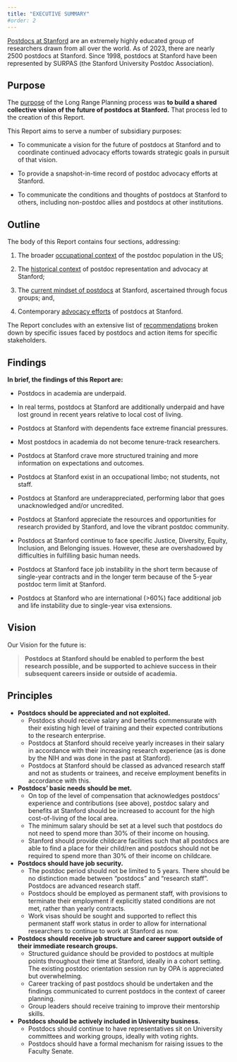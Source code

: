```yaml
---
title: "EXECUTIVE SUMMARY"
#order: 2
---
```


[Postdocs at Stanford](background.qmd) are an extremely highly educated group of researchers drawn from all over the world. As of 2023, there are nearly 2500 postdocs at Stanford. Since 1998, postdocs at Stanford have been represented by SURPAS (the Stanford University Postdoc Association).

## Purpose
The [purpose](purpose.qmd) of the Long Range Planning process was **to build a shared collective vision of the future of postdocs at Stanford.** That process led to the creation of this Report.
 
This Report aims to serve a number of subsidiary purposes:

* To communicate a vision for the future of postdocs at Stanford and to coordinate continued advocacy efforts towards strategic goals in pursuit of that vision.

* To provide a snapshot-in-time record of postdoc advocacy efforts at Stanford.

* To communicate the conditions and thoughts of postdocs at Stanford to others, including non-postdoc allies and postdocs at other institutions.

## Outline

The body of this Report contains four sections, addressing:

1. The broader [occupational context](competitivelandscape.qmd) of the postdoc population in the US;

2. The [historical context](previouswork.qmd) of postdoc representation and advocacy at Stanford;

3. The [current mindset of postdocs](focusgroups.qmd) at Stanford, ascertained through focus groups; and,

4. Contemporary [advocacy efforts](ongoingadvocacy.qmd) of postdocs at Stanford.

The Report concludes with an extensive list of [recommendations](recs.qmd) broken down by specific issues faced by postdocs and action items for specific stakeholders.

## Findings

**In brief, the findings of this Report are:**

* Postdocs in academia are underpaid.

* In real terms, postdocs at Stanford are additionally underpaid and have lost ground in recent years relative to local cost of living.

* Postdocs at Stanford with dependents face extreme financial pressures.

* Most postdocs in academia do not become tenure-track researchers.

* Postdocs at Stanford crave more structured training and more information on expectations and outcomes.

* Postdocs at Stanford exist in an occupational limbo; not students, not staff.

* Postdocs at Stanford are underappreciated, performing labor that goes unacknowledged and/or uncredited.

* Postdocs at Stanford appreciate the resources and opportunities for research provided by Stanford, and love the vibrant postdoc community.

* Postdocs at Stanford continue to face specific Justice, Diversity, Equity, Inclusion, and Belonging issues. However, these are overshadowed by difficulties in fulfilling basic human needs.

* Postdocs at Stanford face job instability in the short term because of single-year contracts and in the longer term because of the 5-year postdoc term limit at Stanford.

* Postdocs at Stanford who are international (>60%) face additional job and life instability due to single-year visa extensions.

## Vision

Our Vision for the future is:

> **Postdocs at Stanford should be enabled to perform the best research possible, and be supported to achieve success in their subsequent careers inside or outside of academia.**

## Principles

* **Postdocs should be appreciated and not exploited.**
    + Postdocs should receive salary and benefits commensurate with their existing high level of training and their expected contributions to the research enterprise.
    + Postdocs at Stanford should receive yearly increases in their salary in accordance with their increasing research experience (as is done by the NIH and was done in the past at Stanford). 
    + Postdocs at Stanford should be classed as advanced research staff and not as students or trainees, and receive employment benefits in accordance with this.

* **Postdocs’ basic needs should be met.**
    + On top of the level of compensation that acknowledges postdocs’ experience and contributions (see above), postdoc salary and benefits at Stanford should be increased to account for the high cost-of-living of the local area.
    + The minimum salary should be set at a level such that postdocs do not need to spend more than 30% of their income on housing.
    + Stanford should provide childcare facilities such that all postdocs are able to find a place for their child/ren and postdocs should not be required to spend more than 30% of their income on childcare.

* **Postdocs should have job security.**
    + The postdoc period should not be limited to 5 years. There should be no distinction made between “postdocs” and “research staff”. Postdocs are advanced research staff.
    + Postdocs should be employed as permanent staff, with provisions to terminate their employment if explicitly stated conditions are not met, rather than yearly contracts.
    + Work visas should be sought and supported to reflect this permanent staff work status in order to allow for international researchers to continue to work at Stanford as now.

* **Postdocs should receive job structure and career support outside of their immediate research groups.**
    + Structured guidance should be provided to postdocs at multiple points throughout their time at Stanford, ideally in a cohort setting. The existing postdoc orientation session run by OPA is appreciated but overwhelming.
    + Career tracking of past postdocs should be undertaken and the findings communicated to current postdocs in the context of career planning.
    + Group leaders should receive training to improve their mentorship skills.

* **Postdocs should be actively included in University business.**
    + Postdocs should continue to have representatives sit on University committees and working groups, ideally with voting rights.
    + Postdocs should have a formal mechanism for raising issues to the Faculty Senate.
